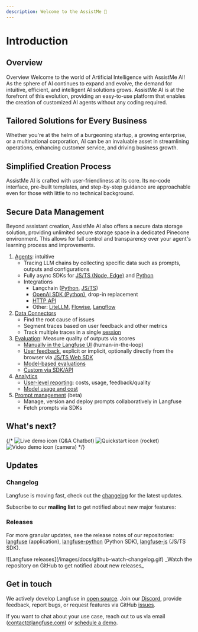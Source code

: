 ```yaml
---
description: Welcome to the AssistMe 👋
---
```



# Introduction


## Overview

Overview
Welcome to the world of Artificial Intelligence with AssistMe AI! As the sphere of AI continues to expand and evolve, the demand for intuitive, efficient, and intelligent AI solutions grows. AssistMe AI is at the forefront of this evolution, providing an easy-to-use platform that enables the creation of customized AI agents without any coding required.


## Tailored Solutions for Every Business

Whether you're at the helm of a burgeoning startup, a growing enterprise, or a multinational corporation, AI can be an invaluable asset in streamlining operations, enhancing customer service, and driving business growth.


## Simplified Creation Process
AssistMe AI is crafted with user-friendliness at its core. Its no-code interface, pre-built templates, and step-by-step guidance are approachable even for those with little to no technical background.

## Secure Data Management

Beyond assistant creation, AssistMe AI also offers a secure data storage solution, providing unlimited secure storage space in a dedicated Pinecone environment. This allows for full control and transparency over your agent's learning process and improvements.

1. [Agents](/docs/integrations): intuitive 
   - Tracing LLM chains by collecting specific data such as prompts, outputs and configurations
   - Fully async SDKs for [JS/TS (Node, Edge)](/docs/sdk/typescript) and [Python](/docs/sdk/python)
   - Integrations
     - Langchain ([Python](/docs/langchain/python), [JS/TS](/docs/langchain/typescript))
     - [OpenAI SDK (Python)](/docs/openai), drop-in replacement
     - [HTTP API](/docs/api)
     - Other: [LiteLLM](/docs/litellm), [Flowise](/docs/flowise), [Langflow](/docs/langflow)
1. [Data Connectors](/docs/dataconnectors)
   - Find the root cause of issues
   - Segment traces based on user feedback and other metrics
   - Track multiple traces in a single [session](/docs/sessions)
1. [Evaluation](/docs/scores): Measure quality of outputs via scores
   - [Manually in the Langfuse UI](/docs/scores/manually) (human-in-the-loop)
   - [User feedback](/docs/scores/user-feedback), explicit or implicit, optionally directly from the browser via [JS/TS Web SDK](/docs/sdk/typescript-web)
   - [Model-based evaluations](/docs/scores/model-based-evals)
   - [Custom via SDK/API](/docs/scores/custom)
1. [Analytics](/docs/analytics)
   - [User-level reporting](/docs/user-explorer): costs, usage, feedback/quality
   - [Model usage and cost](/docs/model-usage-and-cost)
1. [Prompt management](/docs/prompts) (beta)
   - Manage, version and deploy prompts collaboratively in Langfuse
   - Fetch prompts via SDKs



## What's next?

{/* <Cards num={3}>
  <Card href="/docs/demo" title="Live demo" image arrow>
    ![Live demo icon (Q&A Chatbot)](/images/cards/robot.svg)
  </Card>
  <Card href="/docs/get-started" title="Quickstart" image arrow>
    ![Quickstart icon (rocket)](/images/cards/rocket.svg)
  </Card>
  <Card href="/docs/video" title="Langfuse in 2 minutes" image arrow>
    ![Video demo icon (camera)](/images/cards/camera.svg)
  </Card>
</Cards> */}

## Updates

### Changelog

Langfuse is moving fast, check out the [changelog](/changelog) for the latest updates.

Subscribe to our **mailing list** to get notified about new major features:

<ProductUpdateSignup source="langfuse.com/docs" className="mt-2" />

### Releases

For more granular updates, see the release notes of our repositories: [langfuse](https://github.com/langfuse/langfuse/releases) (application), [langfuse-python](https://github.com/langfuse/langfuse-python/releases) (Python SDK), [langfuse-js](https://github.com/langfuse/langfuse-js/releases) (JS/TS SDK).

<Frame className="max-w-md block mb-0" border>
  ![Langfuse releases](/images/docs/github-watch-changelog.gif)
</Frame>
<span>_Watch the repository on GitHub to get notified about new releases_</span>

## Get in touch

We actively develop Langfuse in [open source](/docs/open-source). Join our [Discord](/discord), provide feedback, report bugs, or request features via GitHub [issues](/issue).

If you want to chat about your use case, reach out to us via email (contact@langfuse.com) or [schedule a demo](/schedule-demo).

